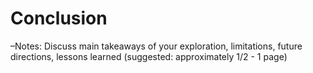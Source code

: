 # Conclusion


--Notes:
Discuss main takeaways of your exploration, limitations, future directions, lessons learned (suggested: approximately 1/2 - 1 page)

